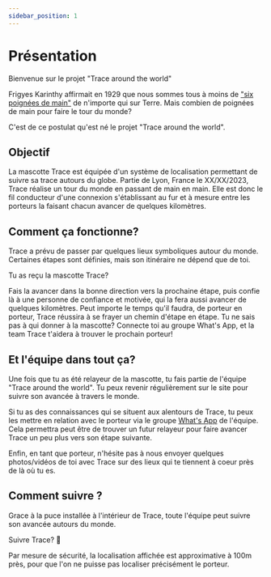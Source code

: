 ```yaml
---
sidebar_position: 1
---
```



# Présentation

Bienvenue sur le projet "Trace around the world"

Frigyes Karinthy affirmait en 1929 que nous sommes tous à moins de ["six poignées de main"](https://en.wikipedia.org/wiki/Six_degrees_of_separation) de n'importe qui sur Terre. 
Mais combien de poignées de main pour faire le tour du monde?

C'est de ce postulat qu'est né le projet "Trace around the world".

## Objectif

La mascotte Trace est équipée d'un système de localisation permettant de suivre sa trace autours du globe. Partie de Lyon, France le XX/XX/2023, Trace réalise un tour du monde en passant de main en main. Elle est donc le fil conducteur d'une connexion s'établissant au fur et à mesure entre les porteurs la faisant chacun avancer de quelques kilomètres.

## Comment ça fonctionne?

Trace a prévu de passer par quelques lieux symboliques autour du monde. Certaines étapes sont définies, mais son itinéraire ne dépend que de toi.

Tu as reçu la mascotte Trace?

Fais la avancer dans la bonne direction vers la prochaine étape, puis confie là à une personne de confiance et motivée, qui la fera aussi avancer de quelques kilomètres.
Peut importe le temps qu'il faudra, de porteur en porteur, Trace réussira à se frayer un chemin d'étape en étape.
Tu ne sais pas à qui donner à la mascotte? Connecte toi au groupe What's App, et la team Trace t'aidera à trouver le prochain porteur!

## Et l'équipe dans tout ça?

Une fois que tu as été relayeur de la mascotte, tu fais partie de l'équipe "Trace around the world". Tu peux revenir régulièrement sur le site pour suivre son avancée à travers le monde.

Si tu as des connaissances qui se situent aux alentours de Trace, tu peux les mettre en relation avec le porteur via le groupe [What's App](https://chat.whatsapp.com/FKwW0q23yVk3OdKNKAxGnE) de l'équipe. Cela permettra peut être de trouver un futur relayeur pour faire avancer Trace un peu plus vers son étape suivante.

Enfin, en tant que porteur, n'hésite pas à nous envoyer quelques photos/vidéos de toi avec Trace sur des lieux qui te tiennent à coeur près de là où tu es.

## Comment suivre ? ##

Grace à la puce installée à l'intérieur de Trace, toute l'équipe peut suivre son avancée autours du monde.

<Link
className="button button--secondary button--lg"
to="/docs/Itinerary">
Suivre Trace? 🧭
</Link>

Par mesure de sécurité, la localisation affichée est approximative à 100m près, pour que l'on ne puisse pas localiser précisément le porteur.




